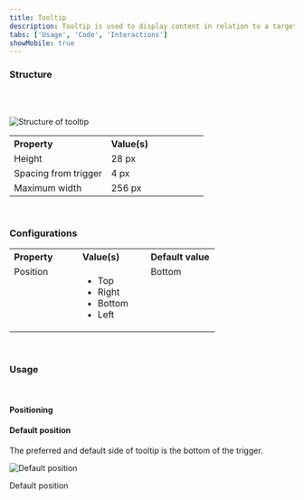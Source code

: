 ```yaml
---
title: Tooltip
description: Tooltip is used to display content in relation to a target when that target is hovered.
tabs: ['Usage', 'Code', 'Interactions']
showMobile: true
---
```


<Preview name='components-tooltip-all--all' />

### Structure
<br/>
<br/>

![Structure of tooltip](./images/tooltip-structure.png)
<br/>

<table style="width: 100%">
 <tbody>
   <tr>
     <th style="width:50%; text-align: left;">Property</th>
     <th style="width:50%; text-align: left;">Value(s)</th>
   </tr>
   <tr style="vertical-align: top">
     <td>Height</td>
     <td>28 px</td>
   </tr>
   <tr style="vertical-align: top">
     <td>Spacing from trigger</td>
      <td>4 px</td>
   </tr>
   <tr style="vertical-align: top">
     <td>Maximum width</td>
      <td>256 px</td>
   </tr>
 </tbody>
</table>
<br/>

### Configurations
<table style="width: 100%">
  <tbody>
    <tr>
      <th style="width:33%; text-align: left;">Property</th>
      <th style="width:33%; text-align: left;">Value(s)</th>
      <th style="width:33%; text-align: left;">Default value</th>
    </tr>
    <tr style="vertical-align: top">
      <td>Position</td>
      <td>
        <ul>
            <li>Top</li>
            <li>Right</li>
            <li>Bottom</li>
            <li>Left</li>
        </ul>
      </td>
      <td>Bottom</td>
    </tr>
  </tbody>
</table>
<br/>

### Usage

<br/>

#### Positioning

<Preview name='components-tooltip-variants-position--position' />


#### Default position

The preferred and default side of tooltip is the bottom of the trigger.

![Default position](./images/Tooltip-1.png)
<Caption> Default position </Caption>

<br/>
<br/>